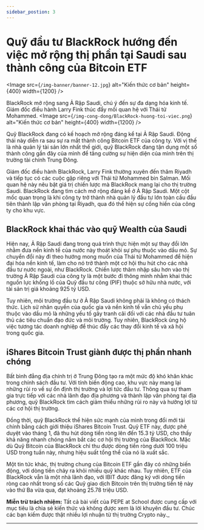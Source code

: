 ```yaml
---
sidebar_postion: 3
---
```


# Quỹ đầu tư BlackRock hướng đến việc mở rộng thị phần tại Saudi sau thành công của Bitcoin ETF


<Image
  src={`/img-banner/banner-12.jpg`}
  alt="Kiến thức cơ bản"
  height={400}
  width={1200}
/>

BlackRock mở rộng sang Ả Rập Saudi, chú ý đến sự đa dạng hóa kinh tế. Giám đốc điều hành Larry Fink thúc đẩy mối quan hệ với Thái tử Mohammed.
<Image
  src={`/img-cong-dong/BlackRock-huong-toi-viec.png`}
  alt="Kiến thức cơ bản"
  height={400}
  width={1200}
/>


Quỹ BlackRock đang có kế hoạch mở rộng đáng kể tại Ả Rập Saudi. Động thái này diễn ra sau sự ra mắt thành công Bitcoin ETF của công ty. Với vị thế là nhà quản lý tài sản lớn nhất thế giới, quỹ BlackRock đang tận dụng một số thành công gần đây của mình để tăng cường sự hiện diện của mình trên thị trường tài chính Trung Đông.

Giám đốc điều hành BlackRock, Larry Fink thường xuyên đến thăm Riyadh và tiếp tục có các cuộc gặp riêng với Thái tử Mohammed bin Salman.  Mối quan hệ này nêu bật giá trị chiến lược mà BlackRock mang lại cho thị trường Saudi. BlackRock đang tìm cách mở rộng đáng kể ở Ả Rập Saudi. Một cột mốc quan trọng là khi công ty trở thành nhà quản lý đầu tư lớn toàn cầu đầu tiên thành lập văn phòng tại Riyadh, qua đó thể hiện sự cống hiến của công ty cho khu vực.

## BlackRock khai thác vào quỹ Wealth của Saudi

Hiện nay, Ả Rập Saudi đang trong quá trình thực hiện một sự thay đổi lớn nhằm đưa nền kinh tế của nước này thoát khỏi sự phụ thuộc vào dầu mỏ. Sự chuyển đổi này đi theo hướng mong muốn của Thái tử Mohammed để hiện đại hóa nền kinh tế, làm cho nó trở thành một cơ hội thu hút cho các nhà đầu tư nước ngoài, như BlackRock. Chiến lược thâm nhập sâu hơn vào thị trường Ả Rập Saudi của công ty là một bước đi thông minh nhằm khai thác nguồn lực khổng lồ của Quỹ đầu tư công (PIF) thuộc sở hữu nhà nước, với tài sản trị giá khoảng 925 tỷ USD.

Tuy nhiên, môi trường đầu tư ở Ả Rập Saudi không phải là không có thách thức.  Lịch sử nhân quyền của quốc gia và nền kinh tế vẫn chủ yếu phụ thuộc vào dầu mỏ là những yếu tố gây tranh cãi đối với các nhà đầu tư tuân thủ các tiêu chuẩn đạo đức và môi trường. Tuy nhiên, BlackRock ủng hộ việc tương tác doanh nghiệp để thúc đẩy các thay đổi kinh tế và xã hội trong quốc gia.

## iShares Bitcoin Trust giành được thị phần nhanh chóng

Bất bình đẳng địa chính trị ở Trung Đông tạo ra một mức độ khó khăn khác trong chính sách đầu tư. Với tính biến động cao, khu vực này mang lại những rủi ro về sự ổn định thị trường và lợi tức đầu tư. Thông qua sự tham gia trực tiếp với các nhà lãnh đạo địa phương và thành lập văn phòng tại địa phương, quỹ BlackRock tìm cách giảm thiểu những rủi ro này và hưởng lợi từ các cơ hội thị trường.

Đồng thời, quỹ BlackRock thể hiện sức mạnh của mình trong đổi mới tài chính bằng cách giới thiệu iShares Bitcoin Trust. Quỹ ETF này, được phê duyệt vào tháng 1, đã thu hút dòng tiền ròng lên đến 15.3 tỷ USD, cho thấy khả năng nhanh chóng nắm bắt các cơ hội thị trường của BlackRock. Mặc dù Quỹ Bitcoin của BlackRock chỉ thu được dòng tiền ròng dưới 100 triệu USD trong tuần này, nhưng hiệu suất tổng thể của nó là xuất sắc. 

Một tin tức khác, thị trường chung của Bitcoin ETF gần đây có những biến động, với dòng tiền chảy ra khỏi nhiều quỹ khác nhau. Tuy nhiên, ETF của BlackRock vẫn là một nhà lãnh đạo, với IBIT được đăng ký với dòng tiền ròng cao nhất trong số các Quỹ giao dịch Bitcoin trên thị trường tiền tệ này vào thứ Ba vừa qua, đạt khoảng 25.78 triệu USD. 

**Miễn trừ trách nhiệm:** Tất cả bài viết của PEPE at School được cung cấp với mục tiêu là chia sẻ kiến thức và không được xem là lời khuyên đầu tư. Chúc các bạn kiếm được thật nhiều lợi nhuận từ thị trường Crypto này._

---

